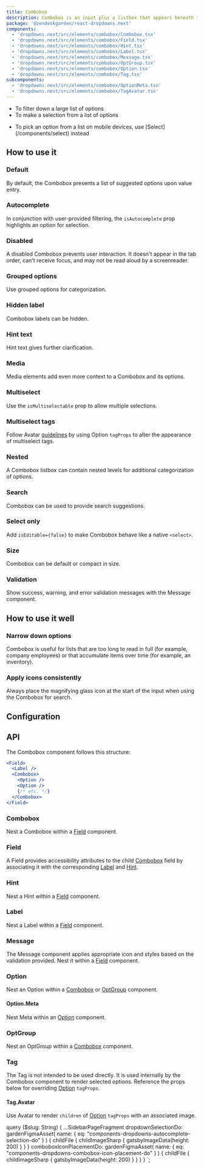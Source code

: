 ```yaml
---
title: Combobox
description: Combobox is an input plus a listbox that appears beneath it. It searches and filters down options, allowing the user to select.
package: '@zendeskgarden/react-dropdowns.next'
components:
  - 'dropdowns.next/src/elements/combobox/Combobox.tsx'
  - 'dropdowns.next/src/elements/combobox/Field.tsx'
  - 'dropdowns.next/src/elements/combobox/Hint.tsx'
  - 'dropdowns.next/src/elements/combobox/Label.tsx'
  - 'dropdowns.next/src/elements/combobox/Message.tsx'
  - 'dropdowns.next/src/elements/combobox/OptGroup.tsx'
  - 'dropdowns.next/src/elements/combobox/Option.tsx'
  - 'dropdowns.next/src/elements/combobox/Tag.tsx'
subcomponents:
  - 'dropdowns.next/src/elements/combobox/OptionMeta.tsx'
  - 'dropdowns.next/src/elements/combobox/TagAvatar.tsx'
---
```


<Usage>
  <Use>
    <ul>
      <li>To filter down a large list of options</li>
      <li>To make a selection from a list of options</li>
    </ul>
  </Use>
  <Misuse>
    <ul>
      <li>
        <Markdown>
          To pick an option from a list on mobile devices, use [Select](/components/select) instead
        </Markdown>
      </li>
    </ul>
  </Misuse>
</Usage>

## How to use it

### Default

By default, the Combobox presents a list of suggested options upon value entry.


<CodeExample code={DefaultCode}>
  <Default />
</CodeExample>

### Autocomplete

In conjunction with user-provided filtering, the `isAutocomplete` prop
highlights an option for selection.


<CodeExample code={AutocompleteCode}>
  <Autocomplete />
</CodeExample>

### Disabled

A disabled Combobox prevents user interaction. It doesn't appear in the tab
order, can't receive focus, and may not be read aloud by a screenreader.


<CodeExample code={DisabledCode}>
  <Disabled />
</CodeExample>

### Grouped options

Use grouped options for categorization.


<CodeExample code={GroupedCode}>
  <Grouped />
</CodeExample>

### Hidden label

Combobox labels can be hidden.


<CodeExample code={HiddenCode}>
  <Hidden />
</CodeExample>

### Hint text

Hint text gives further clarification.


<CodeExample code={HintCode}>
  <Hint />
</CodeExample>

### Media

Media elements add even more context to a Combobox and its options.


<CodeExample code={MediaCode}>
  <Media />
</CodeExample>

### Multiselect

Use the `isMultiselectable` prop to allow multiple selections.


<CodeExample code={MultiselectCode}>
  <Multiselect />
</CodeExample>

### Multiselect tags

Follow Avatar [guidelines](/components/avatar#how-to-use-it-well) by using
Option `tagProps` to alter the appearance of multiselect tags.


<CodeExample code={MultiselectTagsCode}>
  <MultiselectTags />
</CodeExample>

### Nested

A Combobox listbox can contain nested levels for additional categorization of options.


<CodeExample code={NestedCode}>
  <Nested />
</CodeExample>

### Search

Combobox can be used to provide search suggestions.


<CodeExample code={SearchCode}>
  <Search />
</CodeExample>

### Select only

Add `isEditable={false}` to make Combobox behave like a native `<select>`.


<CodeExample code={SelectOnlyCode}>
  <SelectOnly />
</CodeExample>

### Size

Combobox can be default or compact in size.


<CodeExample code={SizeCode}>
  <Size />
</CodeExample>

### Validation

Show success, warning, and error validation messages with the Message component.


<CodeExample code={ValidationCode}>
  <Validation />
</CodeExample>

## How to use it well

### Narrow down options

<BestPractice>
  <Do
    imageSource={props.data.dropdownSelectionDo.childFile.childImageSharp.gatsbyImageData}
    imageIsSquare
  >
    <p>
      Combobox is useful for lists that are too long to read in full (for example, company
      employees) or that accumulate items over time (for example, an inventory).
    </p>
  </Do>
</BestPractice>

### Apply icons consistently

<BestPractice>
  <Do
    imageIsFreeForm
    imageSource={props.data.comboboxIconPlacementDo.childFile.childImageSharp.gatsbyImageData}
  >
    <p>
      Always place the magnifying glass icon at the start of the input when using the Combobox for
      search.
    </p>
  </Do>
</BestPractice>

## Configuration

<Configuration reactPackage={props.data.mdx.package} components={props.data.mdx.components} />

## API

The Combobox component follows this structure:

```jsx
<Field>
  <Label />
  <Combobox>
    <Option />
    <Option />
    {/* etc. */}
  </Combobox>
</Field>
```

### Combobox

<Component components={props.data.mdx.components} componentName="combobox" />

Nest a Combobox within a [Field](#field) component.

<PropSheet components={props.data.mdx.components} componentName="combobox" />

### Field

<Component components={props.data.mdx.components} componentName="field" />

A Field provides accessibility attributes to the child [Combobox](#combobox) field by associating it
with the corresponding [Label](#label) and [Hint](#hint).

<PropSheet components={props.data.mdx.components} componentName="field" />

### Hint

<Component components={props.data.mdx.components} componentName="hint" />

Nest a Hint within a [Field](#field) component.

<PropSheet components={props.data.mdx.components} componentName="hint" />

### Label

<Component components={props.data.mdx.components} componentName="label" />

Nest a Label within a [Field](#field) component.

<PropSheet components={props.data.mdx.components} componentName="label" />

### Message

<Component components={props.data.mdx.components} componentName="message" />

The Message component applies appropriate icon and styles based on the validation provided. Nest
it within a [Field](#field) component.

<PropSheet components={props.data.mdx.components} componentName="message" />

### Option

<Component components={props.data.mdx.components} componentName="option" />

Nest an Option within a [Combobox](#combobox) or [OptGroup](#optgroup) component.

<PropSheet components={props.data.mdx.components} componentName="option" />

#### Option.Meta

<Component components={props.data.mdx.subcomponents} componentName="option.meta" />

Nest Meta within an [Option](#option) component.

<PropSheet components={props.data.mdx.subcomponents} componentName="option.meta" />

### OptGroup

<Component components={props.data.mdx.components} componentName="optgroup" />

Nest an OptGroup within a [Combobox](#combobox) component.

<PropSheet components={props.data.mdx.components} componentName="optgroup" />

### Tag

<Component components={props.data.mdx.components} componentName="tag" />

The Tag is not intended to be used directly. It is used internally by the
Combobox component to render selected options. Reference the props below for
overriding [Option](#option) `tagProps`.

<PropSheet components={props.data.mdx.components} componentName="tag" />

#### Tag.Avatar

<Component components={props.data.mdx.subcomponents} componentName="tag.avatar" />

Use Avatar to render `children` of [Option](#option) `tagProps` with an
associated image.

<PropSheet components={props.data.mdx.subcomponents} componentName="tag.avatar" />


  query ($slug: String) {
    ...SidebarPageFragment
    dropdownSelectionDo: gardenFigmaAsset(
      name: { eq: "components-dropdowns-autocomplete-selection-do" }
    ) {
      childFile {
        childImageSharp {
          gatsbyImageData(height: 200)
        }
      }
    }
    comboboxIconPlacementDo: gardenFigmaAsset(
      name: { eq: "components-dropdowns-combobox-icon-placement-do" }
    ) {
      childFile {
        childImageSharp {
          gatsbyImageData(height: 200)
        }
      }
    }
  }
`;

